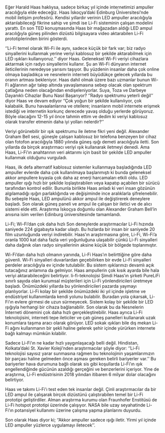 Eğer Harald Haas haklıysa, sadece birkaç yıl içinde internetimizi ampuller aracılığıyla elde edeceğiz. Haas İskoçya’daki Edinburg Üniversitesi’nde mobil iletişim profesörü. Kendisi yıllardır verinin LED ampuller aracılığıyla aktarılabileceği fikrine sahip ve şimdi ise Li-Fi sisteminin çalışan modelini yarattı. En son TED konuşmasında Haas bir mağazadan aldığı LED ampul aracılığıyla güneş pilinden dizüstü bilgisayara video aktarabilen Li-Fi prototiplerinden birini gösterdi.

‘’Li-Fi temel olarak Wi-Fi ile aynı, sadece küçük bir fark var; biz radyo sinyallerini kullanmak yerine veriyi kablosuz bir şekilde aktarabilmek için LED ışıkları kullanıyoruz.’’ diyor Haas. Geleneksel Wi-Fi veriyi cihazlara aktarmak için radyo sinyallerini kullanır. Şu an Wi-Fi dünyanın internet ileticilerinin neredeyse yarısını taşıyor. Bu yüzdenin insanlar daha çok online olmaya başladıkça ve nesnelerin interneti büyüdükçe gelecek yıllarda bu oranın artması bekleniyor. Haas dahil olmak üzere bazı uzmanlar bunun Wi-Fi ağlarının ağır talep altında yavaşlamasına sebep olacak olan spektrum çatlağına neden olacağından endişeleniyorlar.
Suya, Toza ve Darbeye Dayanıklı Cihazlar Bunu Nasıl Başarıyor?
‘’Radyo spektrumu yeterli değil’’ diyor Haas ve devam ediyor ‘’Çok yoğun bir şekilde kullanılıyor, çok kalabalık. Bunu havaalanlarına ve otellere; insanların mobil internete erişmek istediği ve internetin korkunç derecede yavaş olduğu yerlerde görüyoruz. Böyle olacağını 12-15 yıl önce tahmin ettim ve dedim ki veriyi kablosuz olarak transfer etmenin daha iyi yolları nelerdir?’’

Veriyi görünebilir bir ışık spektrumu ile iletme fikri yeni değil. Alexander Graham Bell sesi, güneşle çalışan kablosuz bir telefona benzeyen bir cihaz olan fotofon aracılığıyla 1880 yılında güneş ışığı demeti aracılığıyla iletti. Son yıllarda da birçok araştırmacı veriyi ışık kullanarak iletmeyi denedi. Ama Haas, Li-Fi’ın anahtarının veri aktarımı için basit bir şekilde LED ampuller kullanmak olduğunu vurguladı.

Haas, ilk defa alternatif kablosuz sistemler kullanmaya başladığında LED ampuller evlerde daha çok kullanılmaya başlanmıştı ki bunda geleneksel akkor ampullere kıyasla çok daha az enerji harcamaları etkili oldu. LED ampuller ışığı hızlı bir şekilde loşlaştırabilen veya kapatıp açabilen bir sürücü tarafından kontrol edilir. Bununla birlikte Haas anladı ki veri insan gözünün algılamadığı ışığın parlaklığında ve değişiminde ince aralıklarla şifrelenebilir. Bu sebeple Haas, LED ampulünü akkor ampul ile değiştirerek deneylere başladı. Son olarak güneş paneli ve ampul ile çalışan bir iletici ve de alıcı sistemi elde etti. Araştırma İskoçya doğumlu olan Alexander Graham Bell’in anısına isim verilen Edinburg üniversitesinde tamamlandı.

Li-Fi; Wi-Fi’dan çok daha hızlı
Son deneylerde araştırmacılar Li-Fi hızında saniyede 224 gigabayta kadar ulaştı. Bu hızlarda bir insan bir saniyede 20 film uzunluğunda veriyi indirebilir. Haas’ın araştırmasına göre, Li-Fi, Wi-Fi’a oranla 1000 kat daha fazla veri yoğunluğuna ulaşabilir çünkü Li-Fi sinyalleri daha dağınık olan radyo sinyallerinin aksine küçük bir bölgede toplanmıştır.   

Wi-Fi’dan daha hızlı olmanın yanında, Li-Fi Haas’ın belirttiğine göre daha güvenli. Wi-Fi sinyalleri duvarlardan geçebilirken bir evde Li-Fi sinyalleri perdeler aracılığıyla ev içinde tutulabilir. Bu sistem ışıklarınızı devamlı açık tutacağınız anlamına da gelmiyor. Haas ampullerin çok kısık ayarda bile hala veriyi aktarabileceğini belirtiyor.
li-fi-teknolojisi
Şimdi Haas’ın şirketi PureLiFi sınırlı sayıda olan kurumsal müşterileri için Li-Fi yönlendiricileri üretmeye başladı. Önümüzdeki yıllarda bu yönlendiricileri pazarda yaymayı planlıyorlar. Li-Fi kolay bir şekilde önümüzdeki iki yıl içinde işletme ve endüstriyel kullanımlarda kendi yolunu bulabilir. Buradan yola çıkarsak, Li-Fi’ın evlere girmesi de uzun sürmeyecek. Sistem kolay bir şekilde bir LED ışığıyla herhangi bir cihaza bağlanabilir. Son olarak bu da Nesnelerin İnterneti dönemini çok daha hızlı gerçekleştirebilir. Haas ayrıca Li-Fi teknolojisini, interneti tepe ileticiler ve çatı güneş panelleri kullanarak uzak konumlara taşıma aracı olarak görüyor. LED sokak ışıkları bile dış mekan Li-Fi ağını kullanmanın bir şekli haline gelerek şehir içinde yürürken internete bağlı kalmayı mümkün kılabilir.

Sadece Li-Fi’ın ne kadar hızlı yaygınlaşacağı belli değil. Hindistan, Kolkata’daki St. Xavier Koleji’nden araştırmacılar şöyle diyor: ‘’Li-Fi teknolojisi sayısız yarar sunmasına rağmen bu teknolojinin yaşamlarımızın bir parçası haline gelmeden önce aşması gereken belirli bariyerler var.’’ Bu bariyerler hava durumuna bağlı olarak sis gibi koşullarda Li-Fi’ın ışık engellendiğinde gücünün azaldığı gerçeğini ve benzerlerini içeriyor. Yine de araştırma, Li-Fi endüstrisinin 2018 yılından itibaren 6 milyar dolar olacağını belirtiyor.

Haas ve takımı Li-Fi’ı test eden tek insanlar değil. Çinli araştırmacılar da bir LED ampul ile çalışarak birçok dizüstünü çalıştırabilen temel bir Li-Fi prototipi geliştirdiler. Alman araştırma kurumu olan Fraunhofer Enstitüsü de Li-Fi hotspot prototipi üzerinde çalışıyor. NASA bile uzay seyahatinde Li-Fi’ın potansiyel kullanımı üzerine çalışma yapma planlarını duyurdu.

Son olarak Haas diyor ki; ‘’Akkor ampuller sadece ışığı iletir. Yirmi yıl içinde LED ampuller yüzlerce uygulamayı iletecek’’.